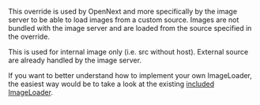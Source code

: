 This override is used by OpenNext and more specifically by the image server to be able to load images from a custom source. Images are not bundled with the image server and are loaded from the source specified in the override.

This is used for internal image only (i.e. src without host). External source are already handled by the image server.

If you want to better understand how to implement your own ImageLoader, the easiest way would be to take a look at the existing [included ImageLoader](https://github.com/opennextjs/opennextjs-aws/tree/main/packages/open-next/src/overrides/imageLoader).